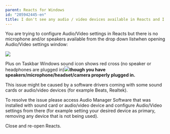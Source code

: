 ```yaml
---
parent: Reacts for Windows
id: "205942445-en"
title: I don't see any audio / video devices available in Reacts and I see red cross on Windows sound icon 
---
```

You are trying to configure Audio/Video settings in Reacts but there is no microphone and/or speakers available from the drop down listwhen opening Audio/Video settings window:

![](@assets/attachments/Empty_audio_video_settings.png)

  
Plus on Taskbar Windows sound icon shows red cross (no speaker or headphones are plugged in)![](@assets/attachments/sound_icon.png)**though you have speakers/microphone/headset/camera properly plugged in.**

This issue might be caused by a software drivers coming with some sound cards or audio/video devices (for example Beats, Realtek).

To resolve the issue please access Audio Manager Software that was installed with sound card or audio/video device and configure Audio/Video settings from there (for example setting your desired device as primary, removing any device that is not being used).

Close and re-open Reacts.


